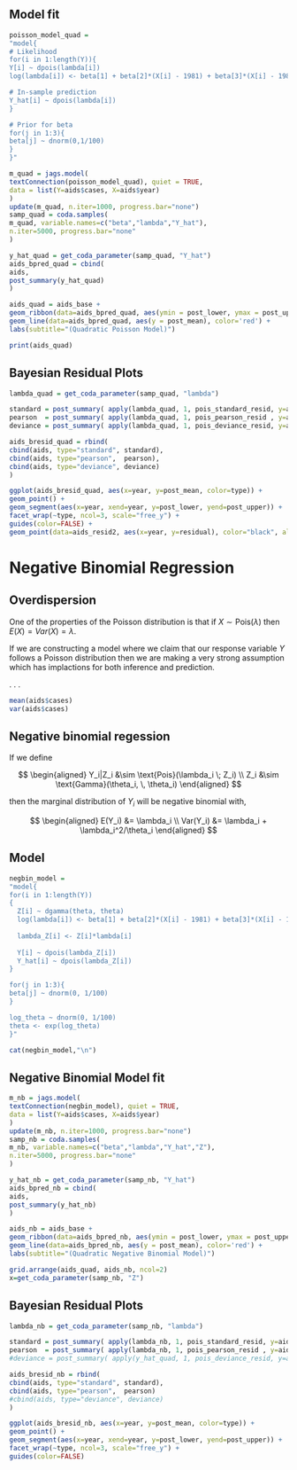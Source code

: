 




## Model fit

```r
poisson_model_quad = 
"model{
# Likelihood
for(i in 1:length(Y)){
Y[i] ~ dpois(lambda[i])
log(lambda[i]) <- beta[1] + beta[2]*(X[i] - 1981) + beta[3]*(X[i] - 1981)^2

# In-sample prediction
Y_hat[i] ~ dpois(lambda[i])
}

# Prior for beta
for(j in 1:3){
beta[j] ~ dnorm(0,1/100)
}
}"

m_quad = jags.model(
textConnection(poisson_model_quad), quiet = TRUE,
data = list(Y=aids$cases, X=aids$year)
) 
update(m_quad, n.iter=1000, progress.bar="none")
samp_quad = coda.samples(
m_quad, variable.names=c("beta","lambda","Y_hat"), 
n.iter=5000, progress.bar="none"
)

y_hat_quad = get_coda_parameter(samp_quad, "Y_hat")
aids_bpred_quad = cbind(
aids,
post_summary(y_hat_quad)
)

aids_quad = aids_base +
geom_ribbon(data=aids_bpred_quad, aes(ymin = post_lower, ymax = post_upper), fill='blue', alpha=0.3) +
geom_line(data=aids_bpred_quad, aes(y = post_mean), color='red') +
labs(subtitle="(Quadratic Poisson Model)")

print(aids_quad)
```

## Bayesian Residual Plots

```r
lambda_quad = get_coda_parameter(samp_quad, "lambda")

standard = post_summary( apply(lambda_quad, 1, pois_standard_resid, y=aids$cases) %>% t() )
pearson  = post_summary( apply(lambda_quad, 1, pois_pearson_resid , y=aids$cases) %>% t() )
deviance = post_summary( apply(lambda_quad, 1, pois_deviance_resid, y=aids$cases) %>% t() )

aids_bresid_quad = rbind(
cbind(aids, type="standard", standard),
cbind(aids, type="pearson",  pearson),
cbind(aids, type="deviance", deviance)
)

ggplot(aids_bresid_quad, aes(x=year, y=post_mean, color=type)) +
geom_point() + 
geom_segment(aes(x=year, xend=year, y=post_lower, yend=post_upper)) +
facet_wrap(~type, ncol=3, scale="free_y") + 
guides(color=FALSE) + 
geom_point(data=aids_resid2, aes(x=year, y=residual), color="black", alpha=0.2)
```

# Negative Binomial Regression

## Overdispersion

One of the properties of the Poisson distribution is that if $X \sim \text{Pois}(\lambda)$ then $E(X) = Var(X) = \lambda$. 

If we are constructing a model where we claim that our response variable $Y$ follows a Poisson distribution then we are making a very strong assumption which has implactions for both inference and prediction.

. . . 

```r
mean(aids$cases)
var(aids$cases)
```

## Negative binomial regession

If we define

$$
\begin{aligned}
Y_i|Z_i &\sim \text{Pois}(\lambda_i \; Z_i) \\
Z_i &\sim \text{Gamma}(\theta_i, \, \theta_i)
\end{aligned}
$$

then the marginal distribution of $Y_i$ will be negative binomial with,

$$
\begin{aligned}
E(Y_i)   &= \lambda_i \\
Var(Y_i) &= \lambda_i + \lambda_i^2/\theta_i
\end{aligned}
$$

## Model 

```r
negbin_model = 
"model{
for(i in 1:length(Y))
{
  Z[i] ~ dgamma(theta, theta)
  log(lambda[i]) <- beta[1] + beta[2]*(X[i] - 1981) + beta[3]*(X[i] - 1981)^2
  
  lambda_Z[i] <- Z[i]*lambda[i]
  
  Y[i] ~ dpois(lambda_Z[i])
  Y_hat[i] ~ dpois(lambda_Z[i])
}

for(j in 1:3){
beta[j] ~ dnorm(0, 1/100)
}

log_theta ~ dnorm(0, 1/100)
theta <- exp(log_theta)
}"

cat(negbin_model,"\n")
```


## Negative Binomial Model fit

```r
m_nb = jags.model(
textConnection(negbin_model), quiet = TRUE,
data = list(Y=aids$cases, X=aids$year)
) 
update(m_nb, n.iter=1000, progress.bar="none")
samp_nb = coda.samples(
m_nb, variable.names=c("beta","lambda","Y_hat","Z"), 
n.iter=5000, progress.bar="none"
)

y_hat_nb = get_coda_parameter(samp_nb, "Y_hat")
aids_bpred_nb = cbind(
aids,
post_summary(y_hat_nb)
)

aids_nb = aids_base +
geom_ribbon(data=aids_bpred_nb, aes(ymin = post_lower, ymax = post_upper), fill='blue', alpha=0.3) +
geom_line(data=aids_bpred_nb, aes(y = post_mean), color='red') + 
labs(subtitle="(Quadratic Negative Binomial Model)")

grid.arrange(aids_quad, aids_nb, ncol=2)
x=get_coda_parameter(samp_nb, "Z")
```

## Bayesian Residual Plots

```r
lambda_nb = get_coda_parameter(samp_nb, "lambda")

standard = post_summary( apply(lambda_nb, 1, pois_standard_resid, y=aids$cases) %>% t() )
pearson  = post_summary( apply(lambda_nb, 1, pois_pearson_resid , y=aids$cases) %>% t() )
#deviance = post_summary( apply(y_hat_quad, 1, pois_deviance_resid, y=aids$cases) %>% t() )

aids_bresid_nb = rbind(
cbind(aids, type="standard", standard),
cbind(aids, type="pearson",  pearson)
#cbind(aids, type="deviance", deviance)
)

ggplot(aids_bresid_nb, aes(x=year, y=post_mean, color=type)) +
geom_point() + 
geom_segment(aes(x=year, xend=year, y=post_lower, yend=post_upper)) +
facet_wrap(~type, ncol=3, scale="free_y") + 
guides(color=FALSE)
```





